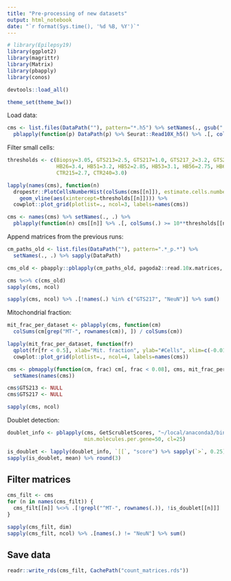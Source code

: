 ```yaml
---
title: "Pre-processing of new datasets"
output: html_notebook
date: "`r format(Sys.time(), '%d %B, %Y')`"
---
```


```r
# library(Epilepsy19)
library(ggplot2)
library(magrittr)
library(Matrix)
library(pbapply)
library(conos)

devtools::load_all()

theme_set(theme_bw())
```

Load data:

```r
cms <- list.files(DataPath(""), pattern="*.h5") %>% setNames(., gsub(".h5", "", .)) %>% 
  pblapply(function(p) DataPath(p) %>% Seurat::Read10X_h5() %>% .[, colSums(.) > 10])
```

Filter small cells:

```r
thresholds <- c(Biopsy=3.05, GTS213=2.5, GTS217=1.0, GTS217_2=3.2, GTS219=2.5, GTS233=3.0, 
                HB26=3.4, HB51=3.2, HB52=2.85, HB53=3.1, HB56=2.75, HB65=2.85, NeuN=3.0, 
                CTR215=2.7, CTR240=3.0)

lapply(names(cms), function(n) 
  dropestr::PlotCellsNumberHist(colSums(cms[[n]]), estimate.cells.number=T, show.legend=F) + 
    geom_vline(aes(xintercept=thresholds[[n]]))) %>% 
  cowplot::plot_grid(plotlist=., ncol=3, labels=names(cms))
```

```r
cms <- names(cms) %>% setNames(., .) %>% 
  pblapply(function(n) cms[[n]] %>% .[, colSums(.) >= 10**thresholds[[n]]])
```

Append matrices from the previous runs:

```r
cm_paths_old <- list.files(DataPath(""), pattern=".*_p.*") %>% 
  setNames(., .) %>% sapply(DataPath)

cms_old <- pbapply::pblapply(cm_paths_old, pagoda2::read.10x.matrices, verbose=F, cl=10)

cms %<>% c(cms_old)
sapply(cms, ncol)
```

```r
sapply(cms, ncol) %>% .[!names(.) %in% c("GTS217", "NeuN")] %>% sum()
```

Mitochondrial fraction:

```r
mit_frac_per_dataset <- pblapply(cms, function(cm) 
  colSums(cm[grep("MT-", rownames(cm)), ]) / colSums(cm))
```

```r
lapply(mit_frac_per_dataset, function(fr) 
  qplot(fr[fr < 0.5], xlab="Mit. fraction", ylab="#Cells", xlim=c(-0.01, 0.5), bins=30)) %>% 
  cowplot::plot_grid(plotlist=., ncol=4, labels=names(cms))
```

```r
cms <- pbmapply(function(cm, frac) cm[, frac < 0.08], cms, mit_frac_per_dataset) %>% 
  setNames(names(cms))

cms$GTS213 <- NULL
cms$GTS217 <- NULL

sapply(cms, ncol)
```

Doublet detection:

```r
doublet_info <- pblapply(cms, GetScrubletScores, "~/local/anaconda3/bin/python3.7", 
                         min.molecules.per.gene=50, cl=25)
```

```r
is_doublet <- lapply(doublet_info, `[[`, "score") %>% sapply(`>`, 0.25)
sapply(is_doublet, mean) %>% round(3)
```

## Filter matrices

```r
cms_filt <- cms
for (n in names(cms_filt)) {
  cms_filt[[n]] %<>% .[!grepl("^MT-", rownames(.)), !is_doublet[[n]]]
}

sapply(cms_filt, dim)
sapply(cms_filt, ncol) %>% .[names(.) != "NeuN"] %>% sum()
```

## Save data

```r
readr::write_rds(cms_filt, CachePath("count_matrices.rds"))
```

